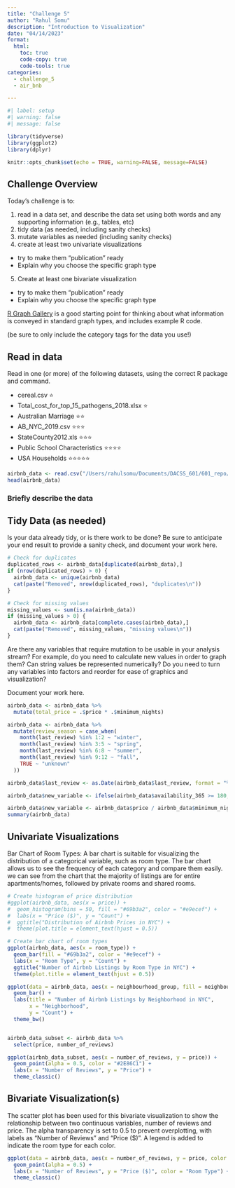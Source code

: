 ```yaml
---
title: "Challenge 5"
author: "Rahul Somu"
description: "Introduction to Visualization"
date: "04/14/2023"
format:
  html:
    toc: true
    code-copy: true
    code-tools: true
categories:
  - challenge_5
  - air_bnb

---
```


```r
#| label: setup
#| warning: false
#| message: false

library(tidyverse)
library(ggplot2)
library(dplyr)

knitr::opts_chunk$set(echo = TRUE, warning=FALSE, message=FALSE)
```

## Challenge Overview

Today's challenge is to:

1)  read in a data set, and describe the data set using both words and any supporting information (e.g., tables, etc)
2)  tidy data (as needed, including sanity checks)
3)  mutate variables as needed (including sanity checks)
4)  create at least two univariate visualizations
   - try to make them "publication" ready
   - Explain why you choose the specific graph type
5)  Create at least one bivariate visualization
   - try to make them "publication" ready
   - Explain why you choose the specific graph type

[R Graph Gallery](https://r-graph-gallery.com/) is a good starting point for thinking about what information is conveyed in standard graph types, and includes example R code.

(be sure to only include the category tags for the data you use!)

## Read in data

Read in one (or more) of the following datasets, using the correct R package and command.

-   cereal.csv ⭐
-   Total_cost_for_top_15_pathogens_2018.xlsx ⭐
-   Australian Marriage ⭐⭐ 
-   AB_NYC_2019.csv ⭐⭐⭐
-   StateCounty2012.xls ⭐⭐⭐
-   Public School Characteristics ⭐⭐⭐⭐ 
-   USA Households ⭐⭐⭐⭐⭐

```r
airbnb_data <- read.csv("/Users/rahulsomu/Documents/DACSS_601/601_repo/posts/_data/AB_NYC_2019.csv")
head(airbnb_data)
```

### Briefly describe the data

## Tidy Data (as needed)

Is your data already tidy, or is there work to be done? Be sure to anticipate your end result to provide a sanity check, and document your work here.

```r
# Check for duplicates
duplicated_rows <- airbnb_data[duplicated(airbnb_data),]
if (nrow(duplicated_rows) > 0) {
  airbnb_data <- unique(airbnb_data)
  cat(paste("Removed", nrow(duplicated_rows), "duplicates\n"))
}

# Check for missing values
missing_values <- sum(is.na(airbnb_data))
if (missing_values > 0) {
  airbnb_data <- airbnb_data[complete.cases(airbnb_data),]
  cat(paste("Removed", missing_values, "missing values\n"))
}

```

Are there any variables that require mutation to be usable in your analysis stream? For example, do you need to calculate new values in order to graph them? Can string values be represented numerically? Do you need to turn any variables into factors and reorder for ease of graphics and visualization?

Document your work here.

```r

airbnb_data <- airbnb_data %>% 
  mutate(total_price = .$price * .$minimum_nights)

airbnb_data <- airbnb_data %>%
  mutate(review_season = case_when(
    month(last_review) %in% 1:2 ~ "winter",
    month(last_review) %in% 3:5 ~ "spring",
    month(last_review) %in% 6:8 ~ "summer",
    month(last_review) %in% 9:12 ~ "fall",
    TRUE ~ "unknown"
  ))

airbnb_data$last_review <- as.Date(airbnb_data$last_review, format = "%Y-%m-%d")

airbnb_data$new_variable <- ifelse(airbnb_data$availability_365 >= 180, "Available More Than Half the Year", "Available Less Than Half the Year")

airbnb_data$new_variable <- airbnb_data$price / airbnb_data$minimum_nights
summary(airbnb_data)
```

## Univariate Visualizations
Bar Chart of Room Types: A bar chart is suitable for visualizing the distribution of a categorical variable, such as room type. The bar chart allows us to see the frequency of each category and compare them easily. we can see from the chart that the majority of listings are for entire apartments/homes, followed by private rooms and shared rooms.


```r
# Create histogram of price distribution
#ggplot(airbnb_data, aes(x = price)) + 
#  geom_histogram(bins = 50, fill = "#69b3a2", color = "#e9ecef") +
#  labs(x = "Price ($)", y = "Count") +
#  ggtitle("Distribution of Airbnb Prices in NYC") +
#  theme(plot.title = element_text(hjust = 0.5))

# Create bar chart of room types
ggplot(airbnb_data, aes(x = room_type)) +
  geom_bar(fill = "#69b3a2", color = "#e9ecef") +
  labs(x = "Room Type", y = "Count") +
  ggtitle("Number of Airbnb Listings by Room Type in NYC") +
  theme(plot.title = element_text(hjust = 0.5))

ggplot(data = airbnb_data, aes(x = neighbourhood_group, fill = neighbourhood_group)) +
  geom_bar() +
  labs(title = "Number of Airbnb Listings by Neighborhood in NYC",
       x = "Neighborhood",
       y = "Count") +
  theme_bw()


airbnb_data_subset <- airbnb_data %>% 
  select(price, number_of_reviews)

ggplot(airbnb_data_subset, aes(x = number_of_reviews, y = price)) + 
  geom_point(alpha = 0.5, color = "#2E86C1") +
  labs(x = "Number of Reviews", y = "Price") +
  theme_classic()
```
## Bivariate Visualization(s)
The scatter plot has been used for this bivariate visualization to show the relationship between two continuous variables, number of reviews and price. The alpha transparency is set to 0.5 to prevent overplotting, with labels as "Number of Reviews" and "Price ($)". A legend is added to indicate the room type for each color.


```r


ggplot(data = airbnb_data, aes(x = number_of_reviews, y = price, color = room_type)) +
  geom_point(alpha = 0.5) +
  labs(x = "Number of Reviews", y = "Price ($)", color = "Room Type") +
  theme_classic()
```